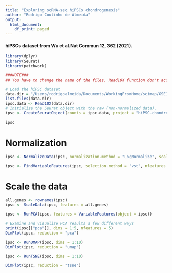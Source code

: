 ```yaml
---
title: "Exploring scRNA-seq hiPSCs chondrogenesis"
author: "Rodrigo Coutinho de Almeida"
output:
  html_document:
    df_print: paged
---
```


#### hiPSCs dataset from Wu et al.Nat Commun 12, 362 (2021). 

```r
library(dplyr)
library(Seurat)
library(patchwork)

###NOTE###
## You have to change the name of the files. Read10X function don't accept prefix. 

# Load the hiPSC dataset
data.dir = "/Users/rodrigoalmeida/Documents/WorkingFromHome/scimap/GSE160787_RAW/hiPSC"
list.files(data.dir)
ipsc.data <- Read10X(data.dir)
# Initialize the Seurat object with the raw (non-normalized data).
ipsc <- CreateSeuratObject(counts = ipsc.data, project = "hiPSC-chondro")

ipsc
```

# Normalization
```r
ipsc <- NormalizeData(ipsc, normalization.method = "LogNormalize", scale.factor = 10000)

ipsc <- FindVariableFeatures(ipsc, selection.method = "vst", nfeatures = 5000)

```

# Scale the data

```r

all.genes <- rownames(ipsc)
ipsc <- ScaleData(ipsc, features = all.genes)

ipsc <- RunPCA(ipsc, features = VariableFeatures(object = ipsc))

# Examine and visualize PCA results a few different ways
print(ipsc[["pca"]], dims = 1:5, nfeatures = 5)
DimPlot(ipsc, reduction = "pca")

ipsc <- RunUMAP(ipsc, dims = 1:10)
DimPlot(ipsc, reduction = "umap")

ipsc <- RunTSNE(ipsc, dims = 1:10)

DimPlot(ipsc, reduction = "tsne")

```
